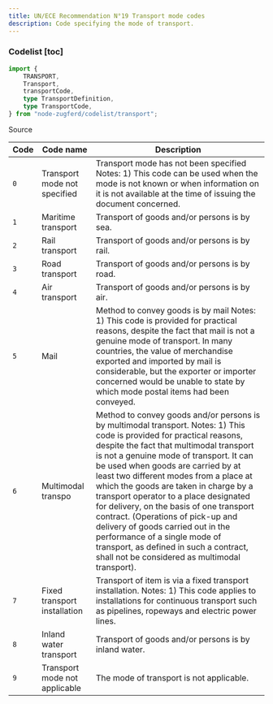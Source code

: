 ```yaml
---
title: UN/ECE Recommendation N°19 Transport mode codes
description: Code specifying the mode of transport.
---
```


### Codelist [toc]

```ts
import {
	TRANSPORT,
	Transport,
	transportCode,
	type TransportDefinition,
	type TransportCode,
} from "node-zugferd/codelist/transport";

```

<div className="w-fit">
<Link href="https://github.com/jslno/node-zugferd/blob/main/packages/node-zugferd/scripts/codelists/transport/output.xml" rel="noreferrer noopener" target="_blank">
Source
</Link>
</div>

<table className="[&_*>_*]:mt-0! [&_*>_*]:mb-0!">
<colgroup>
<col />
<col />
<col />
</colgroup>
<thead>
<tr>
<th>
Code
</th>
<th>
Code name
</th>
<th>
Description
</th>
</tr>
</thead>
<tbody>
<tr>
<td>
<code>0</code>
</td>
<td>
Transport mode not specified
</td>
<td>
Transport mode has not been specified
Notes:
1) This code can be used when the mode is not known or when information on it is not available at the time of issuing the document concerned.
</td>
</tr>
<tr>
<td>
<code>1</code>
</td>
<td>
Maritime transport
</td>
<td>
Transport of goods and/or persons is by sea.
</td>
</tr>
<tr>
<td>
<code>2</code>
</td>
<td>
Rail transport
</td>
<td>
Transport of goods and/or persons is by rail.
</td>
</tr>
<tr>
<td>
<code>3</code>
</td>
<td>
Road transport
</td>
<td>
Transport of goods and/or persons is by road.
</td>
</tr>
<tr>
<td>
<code>4</code>
</td>
<td>
Air transport
</td>
<td>
Transport of goods and/or persons is by air.
</td>
</tr>
<tr>
<td>
<code>5</code>
</td>
<td>
Mail
</td>
<td>
Method to convey goods is by mail
Notes:
1) This code is provided for practical reasons, despite the fact that mail is not a genuine mode of transport. In many countries, the value of merchandise exported and imported by mail is considerable, but the exporter or importer concerned would be unable to state by which mode postal items had been conveyed.
</td>
</tr>
<tr>
<td>
<code>6</code>
</td>
<td>
Multimodal transpo
</td>
<td>
Method to convey goods and/or persons is by multimodal transport.
Notes:
1) This code is provided for practical reasons, despite the fact that multimodal transport is not a genuine mode of transport. It can be used when goods are carried by at least two different modes from a place at which the goods are taken in charge by a transport operator to a place designated for delivery, on the basis of one transport contract. (Operations of pick-up and delivery of goods carried out in the performance of a single mode of transport, as defined in such a contract, shall not be considered as multimodal transport).
</td>
</tr>
<tr>
<td>
<code>7</code>
</td>
<td>
Fixed transport installation
</td>
<td>
Transport of item is via a fixed transport installation.
Notes:
1) This code applies to installations for continuous transport such as pipelines, ropeways and electric power lines.
</td>
</tr>
<tr>
<td>
<code>8</code>
</td>
<td>
Inland water transport
</td>
<td>
Transport of goods and/or persons is by inland water.
</td>
</tr>
<tr>
<td>
<code>9</code>
</td>
<td>
Transport mode not applicable
</td>
<td>
The mode of transport is not applicable.
</td>
</tr>
</tbody>
</table>
